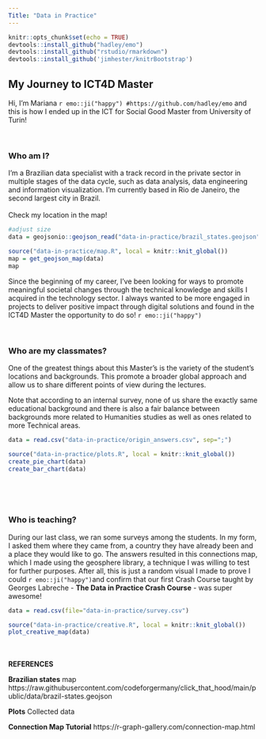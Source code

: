 ```yaml
---
Title: "Data in Practice"
---
```


```r
knitr::opts_chunk$set(echo = TRUE)
devtools::install_github("hadley/emo")
devtools::install_github("rstudio/rmarkdown")
devtools::install_github('jimhester/knitrBootstrap')
```


## My Journey to ICT4D Master
Hi, I'm Mariana `r emo::ji("happy") #https://github.com/hadley/emo` and this is how I ended up in the ICT for Social Good Master from University of Turin!
\

\

### Who am I?
I'm a Brazilian data specialist with a track record in the private sector in multiple
stages of the data cycle, such as data analysis, data engineering and information visualization. I'm currently based in Rio de Janeiro, the second largest city in Brazil.<br><br>Check my location in the map!
\


```r
#adjust size
data = geojsonio::geojson_read("data-in-practice/brazil_states.geojson")

source("data-in-practice/map.R", local = knitr::knit_global())
map = get_geojson_map(data)
map
```
Since the beginning of my career, I've been looking for ways to promote meaningful societal changes through the technical knowledge and skills I acquired in the technology sector. I always wanted to be more engaged in projects to deliver positive impact through digital solutions and found in the ICT4D Master the opportunity to do so! `r emo::ji("happy")`
\

\


\newpage
### Who are my classmates?
One of the greatest things about this Master's is the variety of the student's locations and backgrounds. This promote a broader global approach and allow us to share different points of view during the lectures.

Note that according to an internal survey, none of us share the exactly same educational background and there is also a fair balance between backgrounds more related to Humanities studies as well as ones related to more Technical areas.


```r
data = read.csv("data-in-practice/origin_answers.csv", sep=";")

source("data-in-practice/plots.R", local = knitr::knit_global())
create_pie_chart(data)
create_bar_chart(data)
```
\

\


### Who is teaching?

During our last class, we ran some surveys among the students. In my form, I asked them where they came from, a country they have already been and a place they would like to go. The answers resulted in this connections map, which I made using the geosphere library, a technique I was willing to test for further purposes. After all, this is just a random visual I made to prove I could `r emo::ji("happy")`and confirm that our first Crash Course taught by Georges Labreche - **The Data in Practice Crash Course** -  was super awesome!

```r
data = read.csv(file="data-in-practice/survey.csv")

source("data-in-practice/creative.R", local = knitr::knit_global())
plot_creative_map(data)
```
<br>
<br>
**REFERENCES**
\

**Brazilian states** map https://raw.githubusercontent.com/codeforgermany/click_that_hood/main/public/data/brazil-states.geojson

**Plots** Collected data

**Connection Map Tutorial** https://r-graph-gallery.com/connection-map.html



